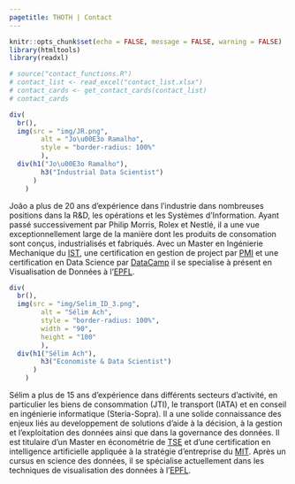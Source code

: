 ```yaml
---
pagetitle: THOTH | Contact
---
```


```r
knitr::opts_chunk$set(echo = FALSE, message = FALSE, warning = FALSE)
library(htmltools)
library(readxl)
```

```r
# source("contact_functions.R")
# contact_list <- read_excel("contact_list.xlsx")
# contact_cards <- get_contact_cards(contact_list)
# contact_cards
```

```r
div(
  br(),
  img(src = "img/JR.png",
        alt = "Jo\u00E3o Ramalho",
        style = "border-radius: 100%"
        ),
  div(h1("Jo\u00E3o Ramalho"),
        h3("Industrial Data Scientist")
      )
    )
```

João a plus de 20 ans d'expérience dans l'industrie dans nombreuses positions dans la R&D, les opérations et les Systèmes d'Information. Ayant passé successivement par Philip Morris, Rolex et Nestlé, il a une vue exceptionnellement large de la manière dont les produits de consomation sont conçus, industrialisés et fabriqués. Avec un Master en Ingénierie Mechanique du [IST](http://ist.pt/), une certification en gestion de project par [PMI](https://www.pmi.org/) et une certification en Data Science par [DataCamp](https://www.datacamp.com/) il se specialise à présent en Visualisation de Données à l'[EPFL](https://www.extensionschool.ch/).

```r
div(
  br(),
  img(src = "img/Selim_ID_3.png",
        alt = "Sélim Ach",
        style = "border-radius: 100%",
        width = "90",
        height = "100"
        ),
  div(h1("Sélim Ach"),
        h3("Economiste & Data Scientist")
      )
    )
```

Sélim a plus de 15 ans d'expérience dans différents secteurs d'activité, en particulier les biens de consommation (JTI), le transport (IATA) et en conseil en ingénierie informatique (Steria-Sopra). Il a une solide connaissance des enjeux liés au developpement de solutions d'aide à la décision, à la gestion et l'exploitation des données ainsi que dans la governance des données. Il est titulaire d'un Master en économétrie de [TSE](https://www.tse-fr.eu) et d'une certification en intelligence artificielle appliquée à la stratégie d'entreprise du [MIT](https://executive.mit.edu). Après un cursus en science des données, il se spécialise actuellement dans les techniques de visualisation des données à l'[EPFL](https://www.extensionschool.ch/).

